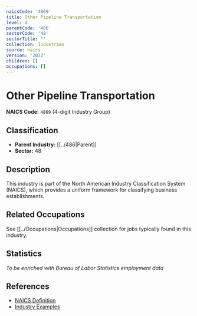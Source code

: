 ```yaml
---
naicsCode: '4869'
title: Other Pipeline Transportation
level: 4
parentCode: '486'
sectorCode: '48'
sectorTitle: ''
collection: Industries
source: naics
version: '2022'
children: []
occupations: []
---
```

# Other Pipeline Transportation

**NAICS Code:** `4869` (4-digit Industry Group)

## Classification

- **Parent Industry:** [[../486|Parent]]
- **Sector:** 48

## Description

This industry is part of the North American Industry Classification System (NAICS), which provides a uniform framework for classifying business establishments.

## Related Occupations

See [[../Occupations|Occupations]] collection for jobs typically found in this industry.

## Statistics

*To be enriched with Bureau of Labor Statistics employment data*

## References

- [NAICS Definition](https://www.census.gov/naics/)
- [Industry Examples](https://www.census.gov/naics/2022NAICS/)
